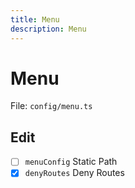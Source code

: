```yaml
---
title: Menu
description: Menu
---
```


# Menu

File: `config/menu.ts`

## Edit

- [ ] `menuConfig` Static Path
- [x] `denyRoutes` Deny Routes